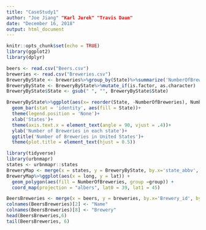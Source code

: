 ```yaml
---
title: "CaseStudy1"
author: "Joe Jiang" "Karl Jurek" "Travis Daun"
date: "December 16, 2018"
output: html_document
---
```


```r
knitr::opts_chunk$set(echo = TRUE)
library(ggplot2)
library(dplyr)
```

```r
beers <- read.csv("Beers.csv")
breweries <- read.csv("Breweries.csv")
BreweryByState <- breweries%>%group_by(State)%>%summarize('NumberOfBreweries' = n())
BreweryByState <- BreweryByState%>%mutate_if(is.factor, as.character)
BreweryByState$State <- gsub(" ", "", BreweryByState$State)
```

```r
BreweryByState%>%ggplot(aes(x= reorder(State, -NumberOfBreweries), NumberOfBreweries))+
  geom_bar(stat = 'identity', aes(fill = State))+
  theme(legend.position = 'None')+
  xlab('States')+
  theme(axis.text.x = element_text(angle = 90, vjust = .4))+
  ylab('Number of Breweries in each state')+
  ggtitle('Number of Breweries in United States')+
  theme(plot.title = element_text(hjust = 0.5))
```

```r
library(tidyverse)
library(urbnmapr)
states <- urbnmapr::states
BreweryMap <- merge(x = states, y = BreweryByState, by.x='state_abbv', by.y = 'State')
BreweryMap%>%ggplot(aes(x = long, y = lat)) + 
  geom_polygon(aes(fill = NumberOfBreweries, group =group)) +
  coord_map(projection = "albers", lat0 = 39, lat1 = 45)
```

```r
BeersBreweries <- merge(x = beers, y = breweries, by.x='Brewery_id', by.y = 'Brew_ID')
colnames(BeersBreweries)[2] <- "Name"
colnames(BeersBreweries)[8] <- "Brewery"
head(BeersBreweries,6)
tail(BeersBreweries, 6)
```


